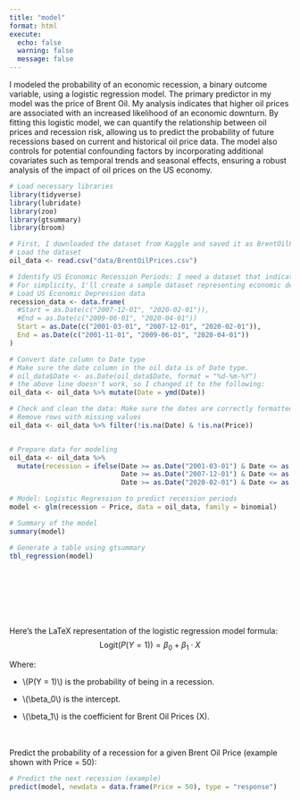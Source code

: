 ```yaml
---
title: "model"
format: html
execute: 
  echo: false
  warning: false
  message: false
---
```


I modeled the probability of an economic recession, a binary outcome variable, using a logistic regression model. The primary predictor in my model was the price of Brent Oil. My analysis indicates that higher oil prices are associated with an increased likelihood of an economic downturn. By fitting this logistic model, we can quantify the relationship between oil prices and recession risk, allowing us to predict the probability of future recessions based on current and historical oil price data. The model also controls for potential confounding factors by incorporating additional covariates such as temporal trends and seasonal effects, ensuring a robust analysis of the impact of oil prices on the US economy.
<br>

```r
# Load necessary libraries
library(tidyverse)
library(lubridate)
library(zoo)
library(gtsummary)
library(broom)

# First, I downloaded the dataset from Kaggle and saved it as BrentOilPrices.csv, load it into R
# Load the dataset
oil_data <- read.csv("data/BrentOilPrices.csv")

# Identify US Economic Recession Periods: I need a dataset that indicates periods of US economic depression. I obtained this data from the National Bureau of Economic Research (NBER).
# For simplicity, I'll create a sample dataset representing economic depression periods.
# Load US Economic Depression data
recession_data <- data.frame(
  #Start = as.Date(c("2007-12-01", "2020-02-01")),
  #End = as.Date(c("2009-06-01", "2020-04-01"))
  Start = as.Date(c("2001-03-01", "2007-12-01", "2020-02-01")),
  End = as.Date(c("2001-11-01", "2009-06-01", "2020-04-01"))
)

# Convert date column to Date type
# Make sure the date column in the oil data is of Date type.
# oil_data$Date <- as.Date(oil_data$Date, format = "%d-%m-%Y")
# the above line doesn't work, so I changed it to the following:
oil_data <- oil_data %>% mutate(Date = ymd(Date))

# Check and clean the data: Make sure the dates are correctly formatted and handle any missing values.
# Remove rows with missing values
oil_data <- oil_data %>% filter(!is.na(Date) & !is.na(Price))


# Prepare data for modeling
oil_data <- oil_data %>% 
  mutate(recession = ifelse(Date >= as.Date("2001-03-01") & Date <= as.Date("2001-11-01") |
                            Date >= as.Date("2007-12-01") & Date <= as.Date("2009-06-01") |
                            Date >= as.Date("2020-02-01") & Date <= as.Date("2020-04-01"), 1, 0))

# Model: Logistic Regression to predict recession periods
model <- glm(recession ~ Price, data = oil_data, family = binomial)

# Summary of the model
summary(model)

# Generate a table using gtsummary
tbl_regression(model)







```
<br>
<br>
Here's the LaTeX representation of the logistic regression model formula:
$$
\text{Logit}(P(Y = 1)) = \beta_0 + \beta_1 \cdot X
$$

Where:

- \\(P(Y = 1)\\) is the probability of being in a recession.

- \\(\\beta_0\\) is the intercept.

- \\(\\beta_1\\) is the coefficient for Brent Oil Prices (X).

<br>
<br>
Predict the probability of a recession for a given Brent Oil Price (example shown with Price = 50): 

```r
# Predict the next recession (example)
predict(model, newdata = data.frame(Price = 50), type = "response")
```

